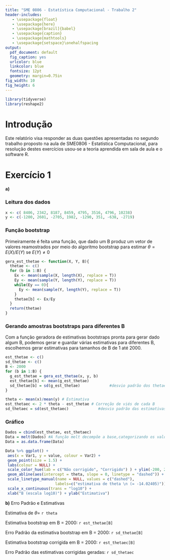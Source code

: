 ---
title: "SME 0806 - Estatística Computacional - Trabalho 2"
header-includes:
   - \usepackage{float}
   - \usepackage{here}
   - \usepackage[brazil]{babel}
   - \usepackage{caption}
   - \usepackage{mathtools}
   - \usepackage{setspace}\onehalfspacing
output:
  pdf_document: default
  fig_caption: yes
  urlcolor: blue
  linkcolor: blue
  fontsize: 12pt
  geometry: margin=0.75in
fig_width: 10
fig_height: 6
---

```{r include=FALSE}
library(tidyverse)
library(reshape2)
```
# Introdução

Este relatório visa responder as duas questões apresentadas no segundo trabalho proposto na aula de SME0806 - Estatística Computacional, para  resolução destes exercícios usou-se a teoria aprendida em sala de aula e o software R.

# Exercício 1

**a)** 

### Leitura dos dados  

```{r echo = TRUE, warning=FALSE}
x <- c( 8406, 2342, 8187, 8459, 4795, 3516, 4796, 10238)
y <- c(-1200, 2601, -2705, 1982, -1290, 351, -638, -2719)
```

\newpage

### Função bootstrap

Primeiramente é feita uma função, que dado um B produz um vetor de valores reamostrados por meio do algoritmo bootstrap para estimar $\theta = E(X)/ E(Y)$ se $E(Y) \neq 0$

```{r echo = TRUE, warning=FALSE}
gera_est_thetae <- function(X, Y, B){
  thetae <- c()
  for (b in 1:B) {
    Ex <- mean(sample(X, length(X), replace = T))
    Ey <- mean(sample(Y, length(Y), replace = T))
    while(Ey == 0){
      Ey <- mean(sample(Y, length(Y), replace = T))
    }
    thetae[b] <- Ex/Ey
  }
  return(thetae)
}
```

### Gerando amostras bootstraps para diferentes B

Com a função geradora de estimativas bootstraps pronta para gerar dado algum B, podemos gerar e guardar várias estimativas para diferentes B, escolhemos gerar estimativas para tamanhos de B de 1 até 2000.

```{r echo = TRUE, warning=FALSE}
est_thetae <- c()
sd_thetae <- c()
B <- 2000
for (b in 1:B) {
  g_est_thetae = gera_est_thetae(x, y, b)
  est_thetae[b] <- mean(g_est_thetae)
  sd_thetae[b] = sd(g_est_thetae)             #desvio padrão dos thetae em cada B
}

theta <- mean(x)/mean(y) # Estimativa
est_thetaec <- 2 * theta - est_thetae # Correção de viés de cada B
sd_thetaec = sd(est_thetaec)             #desvio padrão das estimativas corrigidas des cada B
```

\newpage
### Gráfico

```{r echo = TRUE, warning=FALSE}
Dados = cbind(est_thetae, est_thetaec)
Data = melt(Dados) #A função melt decompõe a base,categorizando os valores pela variável
Data = as.data.frame(Data)

Data %>% ggplot() +
 aes(x = Var1, y = value, colour = Var2) +
 geom_point(size = 1.5) +
 labs(colour = NULL) +
 scale_color_hue(lab = c("Não corrigido", "Corrigido") ) + ylim(-200, 200) +
 geom_abline(aes(intercept = theta, slope = 0, linetype = "dashed")) +
 scale_linetype_manual(name = NULL, values = c("dashed"), 
                      labels=c("estimativa de theta \n (= -14.02405)"))+
 scale_x_continuous(trans = "log10") +
 xlab("B (escala log10)") + ylab("Estimativa")
```

\newpage

**b)** Erro Padrão e Estimativas

Estimativa de $\theta$= ``r theta ``

Estimativa bootstrap em B = 2000: ``r est_thetae[B] `` 

Erro Padrão da estimativa bootstrap em B = 2000: ``r sd_thetae[B] `` 

Estimativa bootstrap corrigida em B = 2000: ``r est_thetaec[B] ``

Erro Padrão das estimativas corrigidas geradas: ``r sd_thetaec `` 